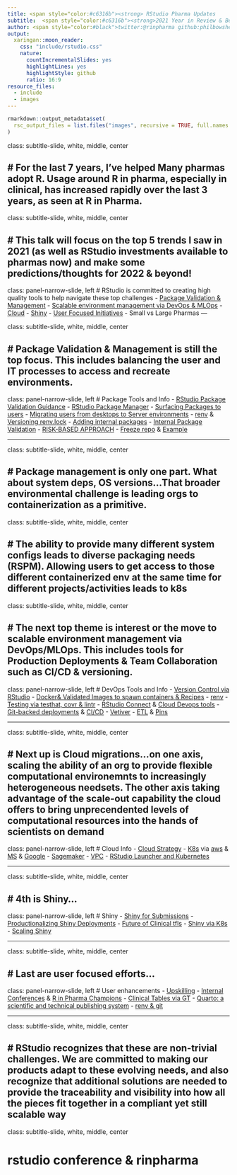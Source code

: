 ```yaml
---
title: <span style="color:#c6316b"><strong> RStudio Pharma Updates
subtitle:  <span style="color:#c6316b"><strong>2021 Year in Review & Beyond</strong></span>
author: <span style="color:#black">twitter:@rinpharma github:philbowsher</span>
output:
  xaringan::moon_reader:
    css: "include/rstudio.css"
    nature:
      countIncrementalSlides: yes
      highlightLines: yes
      highlightStyle: github
      ratio: 16:9
resource_files:
  - include
  - images
---
```



```r
rmarkdown::output_metadata$set(
  rsc_output_files = list.files("images", recursive = TRUE, full.names = TRUE)
)
```

class: subtitle-slide, white, middle, center

# For the last 7 years, I've helped Many pharmas adopt R. Usage around R in pharma, especially in clinical, has increased rapidly over the last 3 years, as seen at R in Pharma.
---



class: subtitle-slide, white, middle, center

# This talk will focus on the top 5 trends I saw in 2021 (as well as RStudio investments available to pharmas now) and make some predictions/thoughts for 2022 & beyond!
---





class: panel-narrow-slide, left
# RStudio is committed to creating high quality tools to help navigate these top challenges
- [Package Validation & Management](https://environments.rstudio.com/validation)
- [Scalable environment management via DevOps & MLOps](https://support.rstudio.com/hc/en-us/articles/360045105794-How-to-set-up-Git-backed-content-deployment-from-a-private-repository-in-RStudio-Connect)
- [Cloud](https://www.rstudio.com/blog/cloud-strategy/)
- [Shiny](https://learn.rinpharma.com/shiny4submissions.html)
- [User Focused Initiatives](https://www.rstudio.com/champion/)
- Small vs Large Pharmas
---

class: subtitle-slide, white, middle, center

# Package Validation & Management is still the top focus. This includes balancing the user and IT processes to access and recreate environments.
---


class: panel-narrow-slide, left
# Package Tools and Info
- [RStudio Package Validation Guidance](https://www.rstudio.com/solutions/pharma/)
- [RStudio Package Manager](https://docs.rstudio.com/rspm/admin/appendix/source-details/#curated-cran-source)
- [Surfacing Packages to users](https://solutions.rstudio.com/data-science-admin/packages/)
- [Migrating users from desktops to Server environments](https://www.rstudio.com/products/workbench/)
- [renv](https://rstudio.github.io/renv/articles/renv.html) & [Versioning renv.lock ](https://github.com/philbowsher/studious-octo-eureka/blob/master/renv.lock)
- [Adding internal packages](https://docs.rstudio.com/rspm/admin/building-packages/)
- [Internal Package Validation](https://rinpharma.com/publication/rinpharma_236/)
- [RISK-BASED APPROACH](https://www.pharmar.org/white-paper/)
- [Freeze repo](https://docs.rstudio.com/rspm/admin/repositories/#repo-versions) & [Example](https://colorado.rstudio.com/rspm/client/#/repos/10/overview)

---


class: subtitle-slide, white, middle, center

# Package management is only one part. What about system deps, OS versions...That broader environmental challenge is leading orgs to **containerization as a primitive**.
---



class: subtitle-slide, white, middle, center

# The ability to provide many different system configs leads to diverse packaging needs (RSPM). Allowing users to get access to those different containerized env at the same time for different projects/activities leads to k8s
---



class: subtitle-slide, white, middle, center

# The next top theme is interest or the move to scalable environment management via DevOps/MLOps. This includes tools for Production Deployments & Team Collaboration such as CI/CD & versioning.
---


class: panel-narrow-slide, left
# DevOps Tools and Info
- [Version Control via RStudio](https://www.pharmasug.org/proceedings/2021/AP/PharmaSUG-2021-AP-204.pdf)
- [Docker](https://environments.rstudio.com/docker)[ & Validated Images to spawn containers & Recipes](https://solutions.rstudio.com/sys-admin/launcher/kubernetes/)
- [renv](https://rstudio.github.io/renv/articles/renv.html)
- [Testing via testhat, covr & lintr](https://testthat.r-lib.org/)
- [RStudio Connect](https://www.rstudio.com/products/connect/) & [Cloud Devops tools](https://medium.com/rstudio-connect-digest/azure-devops-pipelines-for-deploying-content-to-rstudio-connect-e992f49103b6)
- [Git-backed deployments](https://docs.rstudio.com/connect/user/git-backed/) & [CI/CD](https://www.pharmasug.org/proceedings/2021/AD/PharmaSUG-2021-AD-205.pdf)
- [Vetiver](https://github.com/tidymodels/vetiver-r)
- [ETL](https://medium.com/rstudio-connect-digest/basic-builds-how-to-update-data-in-a-shiny-app-on-rstudio-connect-48593902b1e2) & [Pins](https://pins.rstudio.com/)

---

class: subtitle-slide, white, middle, center

# Next up is Cloud migrations...on one axis, scaling the ability of an org to provide flexible computational environemnts to increasingly heterogeneous needsets. The other axis taking advantage of the scale-out capability the cloud offers to bring unprecendented levels of computational resources into the hands of scientists on demand
---

class: panel-narrow-slide, left
# Cloud Info
- [Cloud Strategy](https://www.rstudio.com/blog/cloud-strategy/)
- [K8s](https://kubernetes.io/) via [aws](https://aws.amazon.com/eks/) & [MS](https://azure.microsoft.com/en-us/services/kubernetes-service/) & [Google](https://kubernetes.soleng.rstudioservices.com/#/overview?namespace=default)
- [Sagemaker](https://www.rstudio.com/sagemaker/)
- [VPC](https://aws.amazon.com/vpc/)
- [RStudio Launcher and Kubernetes](https://solutions.rstudio.com/sys-admin/launcher/kubernetes/)

---


class: subtitle-slide, white, middle, center

# 4th is Shiny...
---

class: panel-narrow-slide, left
# Shiny
- [Shiny for Submissions](https://learn.rinpharma.com/shiny4submissions.html)
- [Productionalizing Shiny Deployments](https://www.pharmasug.org/proceedings/2021/AD/PharmaSUG-2021-AD-205.pdf)
- [Future of Clinical tfls](https://realtimeclinical.shinyapps.io/rsum/)
- [Shiny via K8s](https://www.youtube.com/watch?v=H__CTvkI-8w)
- [Scaling Shiny](https://github.com/philbowsher/Advanced-Shiny-Deployments)

---


class: subtitle-slide, white, middle, center

# Last are user focused efforts...
---

class: panel-narrow-slide, left
# User enhancements
- [Upskilling](https://www.rstudio.com/academy/)
- [Internal Conferences](https://nhsrcommunity.com/) & [R in Pharma Champions](https://www.rstudio.com/champion/)
- [Clinical Tables via GT](https://gt.rstudio.com/)
- [Quarto: a scientific and technical publishing system](https://quarto.org/)
- [renv & git](https://www.pharmasug.org/proceedings/2021/AP/PharmaSUG-2021-AP-204.pdf)

---


class: subtitle-slide, white, middle, center

# RStudio recognizes that these are non-trivial challenges. We are committed to making our products adapt to these evolving needs, and also recognize that additional solutions are needed to provide the traceability and visibility into how all the pieces fit together in a compliant yet still scalable way
---

class: subtitle-slide, white, middle, center

# rstudio conference & rinpharma



